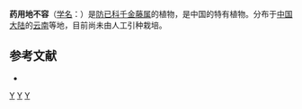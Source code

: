 {{Speciesbox 
| taxon = Stephania officinarum
| authority = Lo et M. Yang
}}

'''药用地不容'''（[[学名|学名]]：{{lang|la|''Stephania officinarum''}}）是[[防已科|防已科]][[千金藤属|千金藤属]]的植物，是中国的特有植物。分布于[[中国大陆|中国大陆]]的[[云南|云南]]等地，目前尚未由人工引种栽培。

== 参考文献 ==
<div class="references-small">
* {{cite web| url =http://www.bioinfo.cn/db05/KmzwSpecies.php?action=view&id=13518| title =药用地不容| work =《中国高等植物数据库全库》| publisher =中国科学院微生物研究所| author =昆明植物研究所| accessdate =2009-02-24| deadurl =yes| archiveurl =https://web.archive.org/web/20160305002615/http://www.bioinfo.cn/db05/KmzwSpecies.php?action=view&id=13518| archivedate =2016-03-05}}
</div>
{{Taxonbar}}

[[Category:千金藤属|Y]]
[[Category:中國特有植物|Y]]
[[Category:云南植物|Y]]
